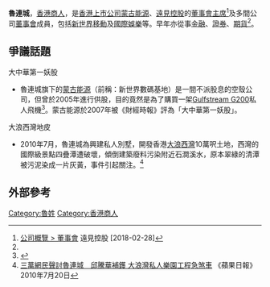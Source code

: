 '''魯連城'''，[[香港|香港]][[商人|商人]]，是[[香港上市公司|香港上市公司]][[蒙古能源|蒙古能源]]、[[遠見控股|遠見控股]]的[[董事會主席|董事會主席]]<ref name=Vision>[http://www.visionvalues.com.hk/chi/corp_board.asp  公司概覽 > 董事會] {{Wayback|url=http://www.visionvalues.com.hk/chi/corp_board.asp |date=20200225151900 }} 遠見控股 [2018-02-28]</ref>及多間公司[[董事會|董事會]]成員，包括[[新世界移動|新世界移動]]及[[國際娛樂|國際娛樂]]等。早年亦從事[[金融|金融]]、[[證券|證券]]、[[期貨|期貨]]<ref name=Vision/>。

==爭議話題==
大中華第一妖股
*魯連城旗下的[[蒙古能源|蒙古能源]]（前稱：新世界數碼基地）是一間不派股息的空殼公司{{Fact|time=2018-02-28T03:35:00+00:00}}，但曾於2005年進行供股，目的竟然是為了購買一架[[Gulfstream_G200|Gulfstream G200]]私人飛機<ref>{{Cite web |url=https://hk.finance.appledaily.com/finance/daily/article/20051231/5532473 |title=籌1.44億向霍建寧購飛機 財顧籲反對新數碼供股 |access-date=2018-02-28 |archive-date=2018-11-08 |archive-url=https://web.archive.org/web/20181108224720/https://hk.finance.appledaily.com/finance/daily/article/20051231/5532473 |dead-url=no }}</ref>。蒙古能源於2007年被《財經時報》評為「大中華第一妖股」{{Fact|time=2018-02-28T03:35:00+00:00}}。
大浪西灣地皮
*2010年7月，魯連城為興建私人別墅，開發香港[[大浪西灣|大浪西灣]]10萬呎土地，西灣的國際級景點四疊潭遭破壞，傾倒建築廢料污染附近石澗溪水，原本翠綠的清潭被污泥染成一片灰黃，事件引起關注。<ref>[http://www1.hk.apple.nextmedia.com/template/apple/art_main.php?iss_id=20100720&sec_id=4104&art_id=14257455 三萬網民聲討魯連城　邱騰華補鑊 大浪灣私人樂園工程急煞車] {{Wayback|url=http://www1.hk.apple.nextmedia.com/template/apple/art_main.php?iss_id=20100720&sec_id=4104&art_id=14257455 |date=20101125070455 }}《蘋果日報》2010年7月20日</ref>

==外部參考==
{{reflist}}


[[Category:魯姓|Category:魯姓]]
[[Category:香港商人|Category:香港商人]]